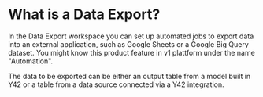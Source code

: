 # What is a Data Export?

In the Data Export workspace you can set up automated jobs to export data into an external application, such as Google Sheets or a Google Big Query dataset. You might know this product feature in v1 plattform under the name "Automation".

The data to be exported can be either an output table from a model built in Y42 or a table from a data source connected via a Y42 integration.
